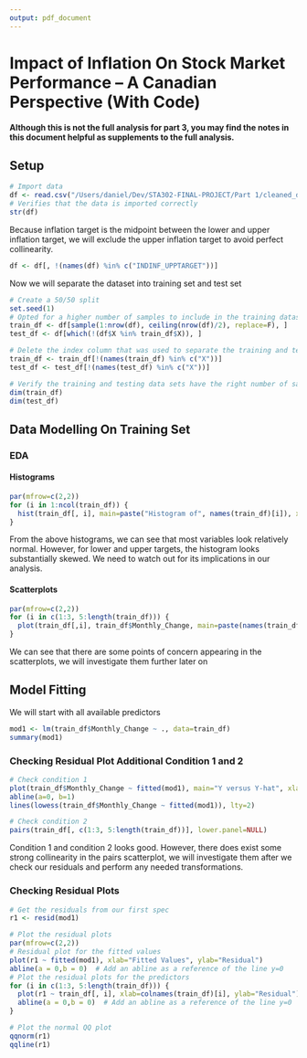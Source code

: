 ```yaml
---
output: pdf_document
---
```


# Impact of Inflation On Stock Market Performance -- A Canadian Perspective (With Code)
**Although this is not the full analysis for part 3, you may find the notes in this document helpful as supplements to the full analysis.**

## Setup

```r
# Import data
df <- read.csv("/Users/daniel/Dev/STA302-FINAL-PROJECT/Part 1/cleaned_df.csv")
# Verifies that the data is imported correctly
str(df)
```
Because inflation target is the midpoint between the lower and upper inflation target, we will exclude the upper inflation target to avoid perfect collinearity.
```r
df <- df[, !(names(df) %in% c("INDINF_UPPTARGET"))]
```
Now we will separate the dataset into training set and test set

```r
# Create a 50/50 split
set.seed(1)
# Opted for a higher number of samples to include in the training dataset
train_df <- df[sample(1:nrow(df), ceiling(nrow(df)/2), replace=F), ]
test_df <- df[which(!(df$X %in% train_df$X)), ]

# Delete the index column that was used to separate the training and testing data sets
train_df <- train_df[!(names(train_df) %in% c("X"))]
test_df <- test_df[!(names(test_df) %in% c("X"))]

# Verify the training and testing data sets have the right number of samples
dim(train_df)
dim(test_df)
```

## Data Modelling On Training Set
### EDA
#### Histograms
```r
par(mfrow=c(2,2))
for (i in 1:ncol(train_df)) {
  hist(train_df[, i], main=paste("Histogram of", names(train_df)[i]), xlab=names(train_df)[i])
}
```
From the above histograms, we can see that most variables look relatively normal. However, for lower and upper targets, the histogram looks substantially skewed. We need to watch out for its implications in our analysis. 

#### Scatterplots
```r
par(mfrow=c(2,2))
for (i in c(1:3, 5:length(train_df))) {
  plot(train_df[,i], train_df$Monthly_Change, main=paste(names(train_df)[4], "vs", names(train_df)[i]), xlab=names(train_df)[i], ylab=names(train_df)[5])
}
```
We can see that there are some points of concern appearing in the scatterplots, we will investigate them further later on

## Model Fitting
We will start with all available predictors
```r
mod1 <- lm(train_df$Monthly_Change ~ ., data=train_df)
summary(mod1)
```

### Checking Residual Plot Additional Condition 1 and 2
```r
# Check condition 1
plot(train_df$Monthly_Change ~ fitted(mod1), main="Y versus Y-hat", xlab="Y-hat", ylab="Y")
abline(a=0, b=1)
lines(lowess(train_df$Monthly_Change ~ fitted(mod1)), lty=2)

# Check condition 2
pairs(train_df[, c(1:3, 5:length(train_df))], lower.panel=NULL)
```
Condition 1 and condition 2 looks good. However, there does exist some strong collinearity in the pairs scatterplot, we will investigate them after we check our residuals and perform any needed transformations.

### Checking Residual Plots
```r
# Get the residuals from our first spec
r1 <- resid(mod1)

# Plot the residual plots
par(mfrow=c(2,2))
# Residual plot for the fitted values
plot(r1 ~ fitted(mod1), xlab="Fitted Values", ylab="Residual")
abline(a = 0,b = 0)  # Add an abline as a reference of the line y=0
# Plot the residual plots for the predictors
for (i in c(1:3, 5:length(train_df))) {
  plot(r1 ~ train_df[, i], xlab=colnames(train_df)[i], ylab="Residual")
  abline(a = 0,b = 0)  # Add an abline as a reference of the line y=0
}

# Plot the normal QQ plot
qqnorm(r1)
qqline(r1)
```












